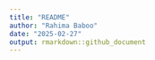 ```yaml
---
title: "README"
author: "Rahima Baboo"
date: "2025-02-27"
output: rmarkdown::github_document
---
```


